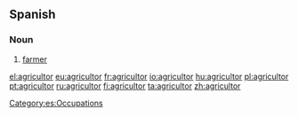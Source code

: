 ==Spanish==

===Noun===
{{es-noun|m|f=agricultora|pl=agricultores}}

# [[farmer]]

[[Category:es:Occupations]]

[[el:agricultor]]
[[eu:agricultor]]
[[fr:agricultor]]
[[io:agricultor]]
[[hu:agricultor]]
[[pl:agricultor]]
[[pt:agricultor]]
[[ru:agricultor]]
[[fi:agricultor]]
[[ta:agricultor]]
[[zh:agricultor]]